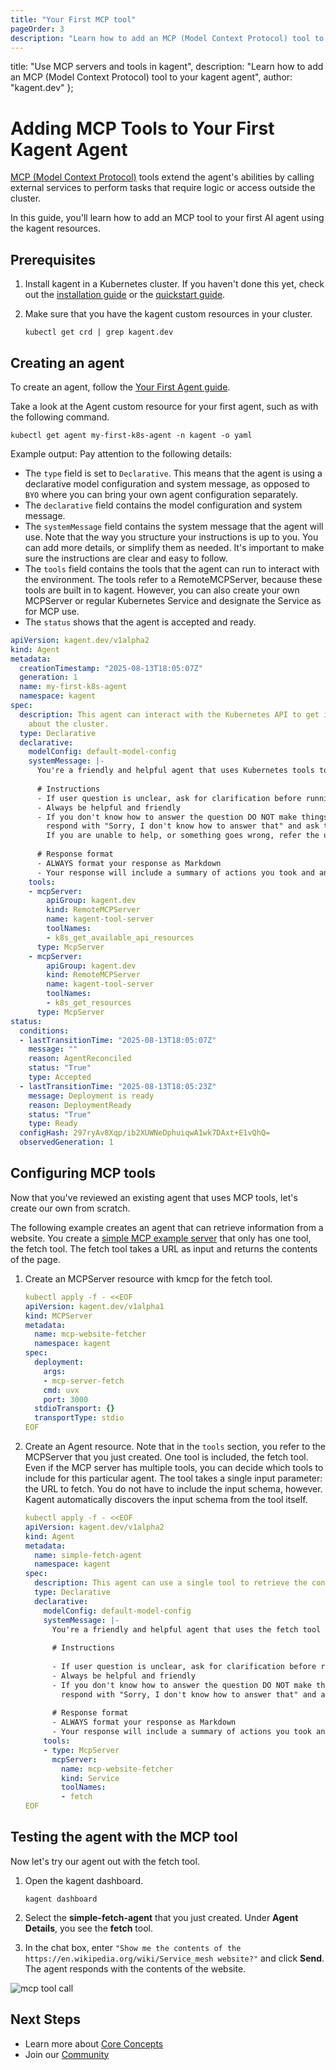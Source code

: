 ```yaml
---
title: "Your First MCP tool"
pageOrder: 3
description: "Learn how to add an MCP (Model Context Protocol) tool to your kagent agent."
---
```


  title: "Use MCP servers and tools in kagent",
  description: "Learn how to add an MCP (Model Context Protocol) tool to your kagent agent",
  author: "kagent.dev"
};


# Adding MCP Tools to Your First Kagent Agent

[MCP (Model Context Protocol)](https://modelcontextprotocol.io/introduction) tools extend the agent's abilities by calling external services to perform tasks that require logic or access outside the cluster.

In this guide, you'll learn how to add an MCP tool to your first AI agent using the kagent resources.

## Prerequisites

1. Install kagent in a Kubernetes cluster. If you haven't done this yet, check out the [installation guide](/docs/kagent/introduction/installation) or the [quickstart guide](/docs/kagent/getting-started/quickstart).

2. Make sure that you have the kagent custom resources in your cluster.

   ```shell
   kubectl get crd | grep kagent.dev
   ```

## Creating an agent

To create an agent, follow the [Your First Agent guide](/docs/kagent/getting-started/first-agent).

Take a look at the Agent custom resource for your first agent, such as with the following command.

```shell
kubectl get agent my-first-k8s-agent -n kagent -o yaml
```

Example output: Pay attention to the following details:

* The `type` field is set to `Declarative`. This means that the agent is using a declarative model configuration and system message, as opposed to `BYO` where you can bring your own agent configuration separately.
* The `declarative` field contains the model configuration and system message.
* The `systemMessage` field contains the system message that the agent will use. Note that the way you structure your instructions is up to you. You can add more details, or simplify them as needed. It's important to make sure the instructions are clear and easy to follow.
* The `tools` field contains the tools that the agent can run to interact with the environment. The tools refer to a RemoteMCPServer, because these tools are built in to kagent. However, you can also create your own MCPServer or regular Kubernetes Service and designate the Service as for MCP use.
* The `status` shows that the agent is accepted and ready.

```yaml
apiVersion: kagent.dev/v1alpha2
kind: Agent
metadata:
  creationTimestamp: "2025-08-13T18:05:07Z"
  generation: 1
  name: my-first-k8s-agent
  namespace: kagent
spec:
  description: This agent can interact with the Kubernetes API to get information
    about the cluster.
  type: Declarative
  declarative: 
    modelConfig: default-model-config
    systemMessage: |-
      You're a friendly and helpful agent that uses Kubernetes tools to answer users questions about the cluster.
  
      # Instructions
      - If user question is unclear, ask for clarification before running any tools
      - Always be helpful and friendly
      - If you don't know how to answer the question DO NOT make things up
        respond with "Sorry, I don't know how to answer that" and ask the user to further clarify the question
        If you are unable to help, or something goes wrong, refer the user to https://kagent.dev for more information or support.
  
      # Response format
      - ALWAYS format your response as Markdown
      - Your response will include a summary of actions you took and an explanation of the result
    tools:
    - mcpServer:
        apiGroup: kagent.dev
        kind: RemoteMCPServer
        name: kagent-tool-server
        toolNames:
        - k8s_get_available_api_resources
      type: McpServer
    - mcpServer:
        apiGroup: kagent.dev
        kind: RemoteMCPServer
        name: kagent-tool-server
        toolNames:
        - k8s_get_resources
      type: McpServer
status:
  conditions:
  - lastTransitionTime: "2025-08-13T18:05:07Z"
    message: ""
    reason: AgentReconciled
    status: "True"
    type: Accepted
  - lastTransitionTime: "2025-08-13T18:05:23Z"
    message: Deployment is ready
    reason: DeploymentReady
    status: "True"
    type: Ready
  configHash: 297ryAv8Xqp/ib2XUWNeDphuiqwA1wk7DAxt+E1vQhQ=
  observedGeneration: 1
```

## Configuring MCP tools

Now that you've reviewed an existing agent that uses MCP tools, let's create our own from scratch.

The following example creates an agent that can retrieve information from a website. You create a [simple MCP example server](https://modelcontextprotocol.io/examples) that only has one tool, the fetch tool. The fetch tool takes a URL as input and returns the contents of the page.

1. Create an MCPServer resource with kmcp for the fetch tool.

   ```yaml
   kubectl apply -f - <<EOF
   apiVersion: kagent.dev/v1alpha1
   kind: MCPServer
   metadata:
     name: mcp-website-fetcher
     namespace: kagent
   spec:
     deployment:
       args:
       - mcp-server-fetch
       cmd: uvx
       port: 3000
     stdioTransport: {}
     transportType: stdio
   EOF
   ```

2. Create an Agent resource. Note that in the `tools` section, you refer to the MCPServer that you just created. One tool is included, the fetch tool. Even if the MCP server has multiple tools, you can decide which tools to include for this particular agent. The tool takes a single input parameter: the URL to fetch. You do not have to include the input schema, however. Kagent automatically discovers the input schema from the tool itself.

   ```yaml
   kubectl apply -f - <<EOF
   apiVersion: kagent.dev/v1alpha2
   kind: Agent
   metadata:
     name: simple-fetch-agent
     namespace: kagent
   spec:
     description: This agent can use a single tool to retrieve the contents of a webpage.
     type: Declarative
     declarative:
       modelConfig: default-model-config
       systemMessage: |-
         You're a friendly and helpful agent that uses the fetch tool to retrieve webpage contents.
     
         # Instructions
     
         - If user question is unclear, ask for clarification before running any tools
         - Always be helpful and friendly
         - If you don't know how to answer the question DO NOT make things up
           respond with "Sorry, I don't know how to answer that" and ask the user to further clarify the question
     
         # Response format
         - ALWAYS format your response as Markdown
         - Your response will include a summary of actions you took and an explanation of the result
       tools:
       - type: McpServer
         mcpServer:
           name: mcp-website-fetcher
           kind: Service
           toolNames:
           - fetch
   EOF
   ```

## Testing the agent with the MCP tool

Now let's try our agent out with the fetch tool. 

1. Open the kagent dashboard.

   ```shell
   kagent dashboard
   ```

2. Select the **simple-fetch-agent** that you just created. Under **Agent Details**, you see the **fetch** tool.

3. In the chat box, enter `"Show me the contents of the https://en.wikipedia.org/wiki/Service_mesh website?"` and click **Send**. The agent responds with the contents of the website.

![mcp tool call](/images/mcp-tool-call.png "Dashboard showing the agent chat with MCP tool call")

## Next Steps

- Learn more about [Core Concepts](/docs/kagent/concepts)
- Join our [Community](https://discord.gg/Fu3k65f2k3)
